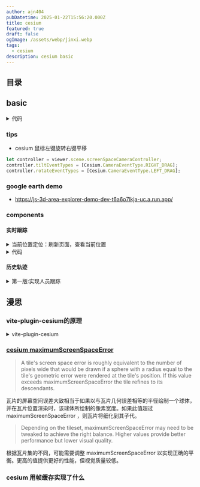 ```yaml
---
author: ajn404
pubDatetime: 2025-01-22T15:56:20.000Z
title: cesium
featured: true
draft: false
ogImage: /assets/webp/jinxi.webp
tags:
  - cesium
description: cesium basic
---
```


## 目录

## basic


<details>
<summary>代码</summary>

<CodeFromUrl
  lang="tsx"
  highlightRange="1,10"
  url="src/components/react/cesium/template.tsx"
/>

</details>

### tips

- cesium 鼠标左键旋转右键平移

```ts
let controller = viewer.scene.screenSpaceCameraController;
controller.tiltEventTypes = [Cesium.CameraEventType.RIGHT_DRAG];
controller.rotateEventTypes = [Cesium.CameraEventType.LEFT_DRAG];
```

### google earth demo

- https://js-3d-area-explorer-demo-dev-t6a6o7lkja-uc.a.run.app/

### components

#### 实时跟踪


<details>
<summary>当前位置定位：刷新页面，查看当前位置</summary>

<Trackline client:visible />

</details>

<details>
<summary>代码</summary>

<CodeFromUrl
  lang="tsx"
  highlightRange="1,10"
  url="src/components/react/cesium/work/trackline.tsx"
/>

</details>

#### 历史轨迹


<details>
<summary>第一版:实现人员跟踪</summary>

<HistoryLine client:visible />

</details>

## 漫思

### vite-plugin-cesium的原理

<details>
<summary>vite-plugin-cesium</summary>

`vite-plugin-cesium` 是一个用于简化在 Vite 项目中集成 CesiumJS 的插件。它的核心原理是通过自动化配置和资源处理，解决 CesiumJS 在 Vite 中常见的静态资源加载、路径配置、模块兼容性等问题。以下是其工作原理的详细分析：

---

### 1. **自动依赖管理与路径别名**

- **Cesium 安装**：插件会自动安装 `cesium` npm 包，或确保用户已正确安装。
- **别名配置**：在 Vite 配置中设置路径别名，将 `cesium` 指向 `node_modules/cesium`，简化模块导入：
  ```javascript
  // vite.config.js
  export default {
    resolve: {
      alias: {
        cesium: path.resolve(__dirname, "node_modules/cesium"),
      },
    },
  };
  ```

---

### 2. **静态资源处理**

CesiumJS 依赖大量静态资源（如 WebAssembly、图片、CSS 等），这些资源需要被正确加载。

- **资源复制**：插件在开发阶段将 `node_modules/cesium/Build/Cesium` 下的静态资源复制到 Vite 项目的 `public` 目录（或指定路径），确保开发服务器能访问它们。
- **生产构建处理**：在构建阶段，资源会被打包到输出目录（如 `dist`），并通过 `CESIUM_BASE_URL` 配置基础路径。

---

### 3. **Web Workers 与 WASM 配置**

CesiumJS 使用 Web Workers 和 WebAssembly 提升性能，但浏览器安全策略要求这些文件必须通过正确的 MIME 类型和路径加载。

- **Worker 文件处理**：通过 `vite` 的 `worker` 插件配置，将 `.js` 文件标记为 Web Workers，确保其被正确隔离和加载。
- **WASM 配置**：配置 `.wasm` 文件作为异步模块加载，并设置正确的 MIME 类型（如 `application/wasm`）。

---

### 4. **环境变量注入**

- **CESIUM_BASE_URL**：插件自动设置环境变量 `CESIUM_BASE_URL`，指向静态资源的基础路径（如开发环境的 `/public` 或生产环境的相对路径）。CesiumJS 通过此变量加载资源：
  ```javascript
  window.CESIUM_BASE_URL = "/";
  ```

---

### 5. **Vite 构建配置调整**

- **资源包含规则**：扩展 `assetsInclude` 配置，让 Vite 识别 Cesium 相关文件（如 `.glb`, `.czml` 等）。
- **CommonJS 转换**：CesiumJS 使用 CommonJS 模块，插件通过 `@rollup/plugin-commonjs` 将其转换为 ESM，确保与 Vite 的 ESM 环境兼容。
- **依赖优化**：在 `optimizeDeps` 中排除 Cesium，避免 Vite 预构建时处理其复杂依赖。

---

### 6. **开发服务器中间件配置**

- **CORS 头设置**：为开发服务器添加中间件，设置 `Cross-Origin-Opener-Policy` 和 `Cross-Origin-Embedder-Policy` 头，解决 Web Worker 的跨域限制。
- **静态资源代理**：确保对 Cesium 资源的请求被正确代理到本地文件或 CDN。

---

### 7. **生产优化**

- **代码拆分**：配置 Rollup 避免拆分关键 Cesium 模块，保持运行时完整性。
- **资源压缩**：启用 `build.minify` 压缩代码，同时确保 WASM 等二进制文件不被破坏。

---

### 总结

`vite-plugin-cesium` 通过以下方式简化开发：

1. **自动化配置**：隐藏复杂的路径、资源处理和模块转换逻辑。
2. **环境适配**：统一开发和生产环境下的静态资源加载行为。
3. **兼容性处理**：解决 CJS/ESM 模块差异和浏览器安全策略问题。

开发者只需安装插件并导入 Cesium，无需手动处理上述细节，即可快速启动 3D 地理可视化项目。

</details>

### [cesium maximumScreenSpaceError](https://cesium.com/learn/cesiumjs/ref-doc/Cesium3DTileset.html#maximumScreenSpaceError)

> A tile's screen space error is roughly equivalent to the number of pixels wide that would be drawn if a sphere with a radius equal to the tile's geometric error were rendered at the tile's position. If this value exceeds maximumScreenSpaceError the tile refines to its descendants.

瓦片的屏幕空间误差大致相当于如果以与瓦片几何误差相等的半径绘制一个球体，并在瓦片位置渲染时，该球体所绘制的像素宽度。如果此值超过 maximumScreenSpaceError ，则瓦片将细化到其子代。

> Depending on the tileset, maximumScreenSpaceError may need to be tweaked to achieve the right balance. Higher values provide better performance but lower visual quality.

根据瓦片集的不同，可能需要调整 maximumScreenSpaceError 以实现正确的平衡。更高的值提供更好的性能，但视觉质量较低。

### cesium 用帧缓存实现了什么
